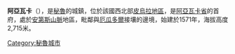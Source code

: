 {{Infobox settlement
<!-- See Template:Infobox settlement for additional fields and descriptions -->
|official_name          = 阿亞瓦卡
|other_name             =
|native_name            = Ayabaca<!-- for cities whose native name is not in English -->
|nickname               = 
|motto                  = 
|image_skyline          = File:AyabacaTown.jpg
|imagesize              = 300px
|image_caption          = 阿亞瓦卡的景觀
|image_flag             = Flag_of_Ayabaca.svg
|flag_size              =
|image_seal             = 
|seal_size              = 100px
|image_shield           = 
|shield_size            =
|image_blank_emblem     =
|blank_emblem_size      =
|image_map              = 
|mapsize                = 
|map_caption            = 在秘魯的位置
|pushpin_map            = Peru
|pushpin_label_position = 
|subdivision_type       = 國家
|subdivision_name       = {{PER}}
|subdivision_type1      = [[秘魯大區|大區]]
|subdivision_name1      = [[皮烏拉大區|皮烏拉大區]]
|subdivision_type2      = [[秘魯省份|省]]
|subdivision_name2      = [[阿亞瓦卡省|阿亞瓦卡省]]
|subdivision_type3      = [[秘魯行政區劃|區]]
|subdivision_name3      = 阿亞瓦卡區
|subdivision_type4      = 
|subdivision_name4      = 
|government_type        =
|leader_title           = 
|leader_name            =
|leader_title1          =  <!-- for places with, say, both a mayor and a city manager -->
|leader_name1           =
|leader_title2          =
|leader_name2           =
|leader_title3          =
|leader_name3           =
|leader_title4          =
|leader_name4           =
|established_title      = 
|established_date       = 
|established_title2     =  <!-- Incorporated (town) -->
|established_date2      = 
|established_title3     =  <!-- Incorporated (city) -->
|established_date3      = 
|area_magnitude         = 
|unit_pref              = <!--Enter: Imperial, if Imperial (metric) is desired-->
|area_footnotes         =
|area_total_km2             = 
|area_land_km2              = 
|area_water_km2             = 
|area_total_sq_mi        = 
|area_land_sq_mi         = 
|area_water_sq_mi        = 
|area_water_percent     = 
|area_urban_km2             = 
|area_urban_sq_mi        = 
|area_metro_km2             = 
|area_metro_sq_mi        = 
|population_as_of       = 
|population_footnotes   = 
|population_note        = 
|settlement_type        = 城鎮<!--For Town or Village (Leave blank for the default City)-->
|population_total       = 
|population_density_km2     = 
|population_density_sq_mi = 
|population_metro       =
|population_density_metro_km2 =
|population_density_metro_sq_mi =
|population_urban       = 
|population_density_urban_km2 =
|population_density_urban_mi2 =
|timezone               = 
|utc_offset             = 
|timezone_DST           = 
|utc_offset_DST         = 
|coordinates            = {{coord|4|38|13|S|79|43|26|W|region:PE_type:city|display=inline,title}}
|elevation_footnotes    =  <!--for references: use <ref> </ref> tags-->
|elevation_m              =
|elevation_ft           = 
|postal_code_type       =  <!-- enter ZIP code, Postcode, Post code, Postal code... -->
|postal_code            =
|area_code              =
|website                = 
|footnotes              = 
}}

'''阿亞瓦卡'''（{{lang-es|Ayabaca}}），是[[秘魯|秘魯]]的城鎮，位於該國西北部[[皮烏拉地區|皮烏拉地區]]，是[[阿亞瓦卡省|阿亞瓦卡省]]的首府，處於[[安第斯山脈|安第斯山脈]]地區，毗鄰與[[厄瓜多爾|厄瓜多爾]]接壤的邊境，始建於1571年，海拔高度2,715米。

{{Peru-geo-stub}}
[[Category:秘魯城市|Category:秘魯城市]]